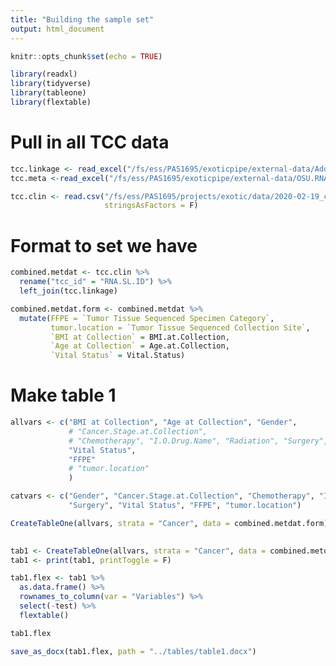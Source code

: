 ```yaml
---
title: "Building the sample set"
output: html_document
---
```


```r
knitr::opts_chunk$set(echo = TRUE)

library(readxl)
library(tidyverse)
library(tableone)
library(flextable)
```

# Pull in all TCC data
```r
tcc.linkage <- read_excel("/fs/ess/PAS1695/exoticpipe/external-data/Additional Data_Spakowicz_SLids.xlsx")
tcc.meta <-read_excel("/fs/ess/PAS1695/exoticpipe/external-data/OSU.RNAseq.sequencing.QC.metrics.xlsx")

tcc.clin <- read.csv("/fs/ess/PAS1695/projects/exotic/data/2020-02-19_clinical_aggregated.csv", 
                     stringsAsFactors = F)
```

# Format to set we have

```r
combined.metdat <- tcc.clin %>%
  rename("tcc_id" = "RNA.SL.ID") %>%
  left_join(tcc.linkage)

combined.metdat.form <- combined.metdat %>%
  mutate(FFPE = `Tumor Tissue Sequenced Specimen Category`,
         tumor.location = `Tumor Tissue Sequenced Collection Site`,
         `BMI at Collection` = BMI.at.Collection,
         `Age at Collection` = Age.at.Collection,
         `Vital Status` = Vital.Status)
```

# Make table 1

```r
allvars <- c("BMI at Collection", "Age at Collection", "Gender", 
             # "Cancer.Stage.at.Collection",
             # "Chemotherapy", "I.O.Drug.Name", "Radiation", "Surgery", 
             "Vital Status", 
             "FFPE"
             # "tumor.location"
             )

catvars <- c("Gender", "Cancer.Stage.at.Collection", "Chemotherapy", "I.O.Drug.Name", "Radiation",
             "Surgery", "Vital Status", "FFPE", "tumor.location")

CreateTableOne(allvars, strata = "Cancer", data = combined.metdat.form)
  
```

```r
tab1 <- CreateTableOne(allvars, strata = "Cancer", data = combined.metdat.form)
tab1 <- print(tab1, printToggle = F)

tab1.flex <- tab1 %>%
  as.data.frame() %>%
  rownames_to_column(var = "Variables") %>%
  select(-test) %>%
  flextable()

tab1.flex
```

```r
save_as_docx(tab1.flex, path = "../tables/table1.docx")
```
